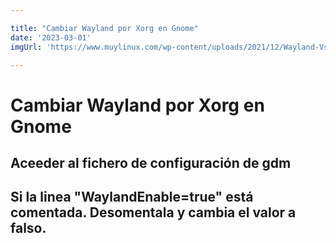 ```yaml
---

title: "Cambiar Wayland por Xorg en Gnome"
date: '2023-03-01'
imgUrl: 'https://www.muylinux.com/wp-content/uploads/2021/12/Wayland-Vs-Xorg.png'

---
```


# Cambiar Wayland por Xorg en Gnome

## Aceeder al fichero de configuración de gdm

<CodeBox text='sudo nano /etc/gdm/custom.conf' />

## Si la linea "WaylandEnable=true" está comentada. Desomentala y cambia el valor a falso.

<CodeBox text='"WaylandEnable=false"'/>